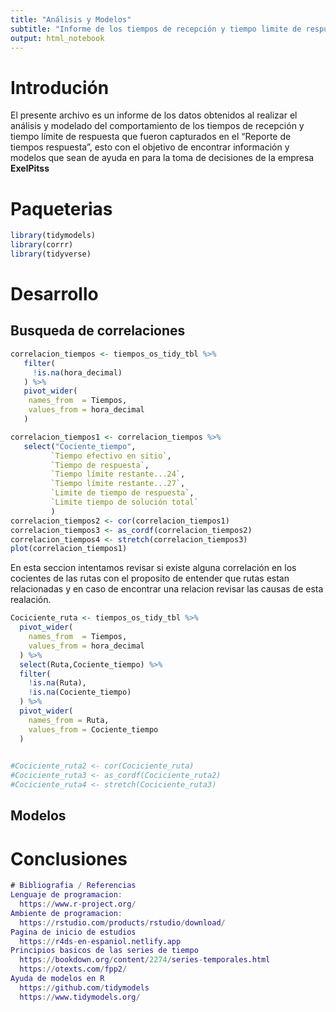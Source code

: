 ```yaml
---
title: "Análisis y Modelos"
subtitle: "Informe de los tiempos de recepción y tiempo limite de respuesta"
output: html_notebook
---
```

# Introdución 
El presente archivo es un informe de los datos obtenidos al realizar el análisis  y modelado del comportamiento  de los tiempos de recepción y tiempo límite de respuesta que fueron capturados en el "Reporte de tiempos respuesta", esto con el objetivo de encontrar información y modelos que sean de ayuda en para la toma de decisiones de la empresa  **ExelPitss**


# Paqueterias
```r
library(tidymodels)
library(corrr)
library(tidyverse)
```

# Desarrollo 
## Busqueda de correlaciones 


```r
correlacion_tiempos <- tiempos_os_tidy_tbl %>% 
   filter(
     !is.na(hora_decimal)
   ) %>% 
   pivot_wider(
    names_from  = Tiempos,
    values_from = hora_decimal
   ) 

correlacion_tiempos1 <- correlacion_tiempos %>% 
   select("Cociente_tiempo",
         `Tiempo efectivo en sitio`,
         `Tiempo de respuesta`,
         `Tiempo límite restante...24`,
         `Tiempo límite restante...27`,
         `Limite de tiempo de respuesta`,
         `Limite tiempo de solución total`
         ) 
correlacion_tiempos2 <- cor(correlacion_tiempos1)
correlacion_tiempos3 <- as_cordf(correlacion_tiempos2)
correlacion_tiempos4 <- stretch(correlacion_tiempos3)
plot(correlacion_tiempos1)

```




En esta seccion intentamos revisar si existe alguna correlación en los cocientes de las rutas con el proposito de entender que rutas estan relacionadas y en caso de encontrar una relacion revisar las causas de esta realación. 


```r
Cociciente_ruta <- tiempos_os_tidy_tbl %>% 
  pivot_wider(
    names_from  = Tiempos,
    values_from = hora_decimal 
  ) %>%
  select(Ruta,Cociente_tiempo) %>% 
  filter(
    !is.na(Ruta),
    !is.na(Cociente_tiempo)
  ) %>% 
  pivot_wider(
    names_from = Ruta,
    values_from = Cociente_tiempo
  )
  

#Cociciente_ruta2 <- cor(Cociciente_ruta)
#Cociciente_ruta3 <- as_cordf(Cociciente_ruta2)
#Cociciente_ruta4 <- stretch(Cociciente_ruta3)
```



## Modelos 

# Conclusiones 

```m
# Bibliografia / Referencias 
Lenguaje de programacion:
  https://www.r-project.org/
Ambiente de programacion:
  https://rstudio.com/products/rstudio/download/
Pagina de inicio de estudios
  https://r4ds-en-espaniol.netlify.app
Principios basicos de las series de tiempo
  https://bookdown.org/content/2274/series-temporales.html
  https://otexts.com/fpp2/
Ayuda de modelos en R
  https://github.com/tidymodels
  https://www.tidymodels.org/
    
```